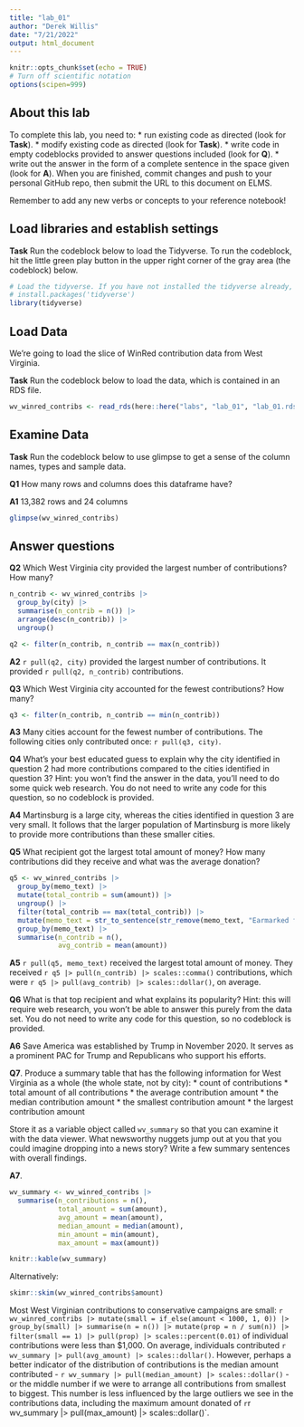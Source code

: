 ```yaml
---
title: "lab_01"
author: "Derek Willis"
date: "7/21/2022"
output: html_document
---
```


```r
knitr::opts_chunk$set(echo = TRUE)
# Turn off scientific notation
options(scipen=999)
```

## About this lab

To complete this lab, you need to:
* run existing code as directed (look for **Task**).
* modify existing code as directed (look for **Task**).
* write code in empty codeblocks provided to answer questions included (look for **Q**).
* write out the answer in the form of a complete sentence in the space given (look for **A**).
When you are finished, commit changes and push to your personal GitHub repo, then submit the URL to this document on ELMS.

Remember to add any new verbs or concepts to your reference notebook!

## Load libraries and establish settings

**Task** Run the codeblock below to load the Tidyverse. To run the codeblock, hit the little green play button in the upper right corner of the gray area (the codeblock) below.

```r
# Load the tidyverse. If you have not installed the tidyverse already, remove the # from the next line and run it first.  
# install.packages('tidyverse')
library(tidyverse)
```

## Load Data

We're going to load the slice of WinRed contribution data from West Virginia.

**Task** Run the codeblock below to load the data, which is contained in an RDS file.

```r
wv_winred_contribs <- read_rds(here::here("labs", "lab_01", "lab_01.rds"))
```

## Examine Data

**Task** Run the codeblock below to use glimpse to get a sense of the column names, types and sample data.

**Q1** How many rows and columns does this dataframe have?

**A1** 13,382 rows and 24 columns

```r
glimpse(wv_winred_contribs)
```

## Answer questions

**Q2** Which West Virginia city provided the largest number of contributions? How many?

```r
n_contrib <- wv_winred_contribs |> 
  group_by(city) |> 
  summarise(n_contrib = n()) |> 
  arrange(desc(n_contrib)) |> 
  ungroup()

q2 <- filter(n_contrib, n_contrib == max(n_contrib))
```

**A2** `r pull(q2, city)` provided the largest number of contributions. It provided `r pull(q2, n_contrib)` contributions. 

**Q3** Which West Virginia city accounted for the fewest contributions? How many?

```r
q3 <- filter(n_contrib, n_contrib == min(n_contrib))
```

**A3** Many cities account for the fewest number of contributions. The following cities only contributed once: `r pull(q3, city)`.

**Q4** What's your best educated guess to explain why the city identified in question 2 had more contributions compared to the cities identified in question 3? Hint: you won't find the answer in the data, you'll need to do some quick web research. You do not need to write any code for this question, so no codeblock is provided.  

**A4** Martinsburg is a large city, whereas the cities identified in question 3 are very small. It follows that the larger population of Martinsburg is more likely to provide more contributions than these smaller cities.  

**Q5** What recipient got the largest total amount of money? How many contributions did they receive and what was the average donation?

```r
q5 <- wv_winred_contribs |> 
  group_by(memo_text) |> 
  mutate(total_contrib = sum(amount)) |> 
  ungroup() |> 
  filter(total_contrib == max(total_contrib)) |> 
  mutate(memo_text = str_to_sentence(str_remove(memo_text, "Earmarked for "))) |>
  group_by(memo_text) |> 
  summarise(n_contrib = n(), 
            avg_contrib = mean(amount))
```

**A5** `r pull(q5, memo_text)` received the largest total amount of money. They received `r q5 |> pull(n_contrib) |> scales::comma()` contributions, which were `r q5 |> pull(avg_contrib) |> scales::dollar()`, on average.

**Q6** What is that top recipient and what explains its popularity? Hint: this will require web research, you won't be able to answer this purely from the data set. You do not need to write any code for this question, so no codeblock is provided. 

**A6** Save America was established by Trump in November 2020. It serves as a prominent PAC for Trump and Republicans who support his efforts. 

**Q7**. Produce a summary table that has the following information for West Virginia as a whole (the whole state, not by city):
* count of contributions
* total amount of all contributions
* the average contribution amount
* the median contribution amount
* the smallest contribution amount
* the largest contribution amount

Store it as a variable object called `wv_summary` so that you can examine it with the data viewer. What newsworthy nuggets jump out at you that you could imagine dropping into a news story? Write a few summary sentences with overall findings.

**A7**. 

```r
wv_summary <- wv_winred_contribs |> 
  summarise(n_contributions = n(),
            total_amount = sum(amount),
            avg_amount = mean(amount),
            median_amount = median(amount),
            min_amount = min(amount),
            max_amount = max(amount))

knitr::kable(wv_summary)
```

Alternatively: 

```r
skimr::skim(wv_winred_contribs$amount)
```

Most West Virginian contributions to conservative campaigns are small: `r wv_winred_contribs |> mutate(small = if_else(amount < 1000, 1, 0)) |> group_by(small) |> summarise(n = n()) |> mutate(prop = n / sum(n)) |> filter(small == 1) |> pull(prop) |> scales::percent(0.01)` of individual contributions were less than $1,000. On average, individuals contributed `r wv_summary |> pull(avg_amount) |> scales::dollar()`. However, perhaps a better indicator of the distribution of contributions is the median amount contributed - `r wv_summary |> pull(median_amount) |> scales::dollar()` - or the middle number if we were to arrange all contributions from smallest to biggest. This number is less influenced by the large outliers we see in the contributions data, including the maximum amount donated of `r `r wv_summary |> pull(max_amount) |> scales::dollar()`.
